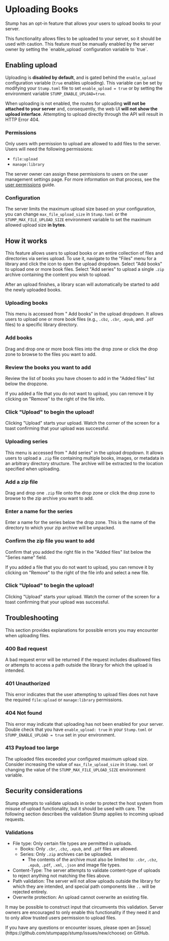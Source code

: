 
# Uploading Books

Stump has an opt-in feature that allows your users to upload books to your server.

<Callout emoji="⚠️">
	This functionality allows files to be uploaded to your server, so it should be used with caution.
	This feature must be manually enabled by the server owner by setting the `enable_upload`
	configuration variable to `true`.
</Callout>

## Enabling upload

Uploading is **disabled by default**, and is gated behind the `enable_upload` configuration variable (`true` enables uploading). This variable can be set by modifying your `Stump.toml` file to set `enable_upload = true` or by setting the environment variable `STUMP_ENABLE_UPLOAD=true`.

When uploading is not enabled, the routes for uploading **will not be attached to your server** and, consequently, the web UI **will not show the upload interface**. Attempting to upload directly through the API will result in HTTP Error 404.

### Permissions

Only users with permission to upload are allowed to add files to the server. Users will need the following permissions:

- `file:upload`
- `manage:library`

The server owner can assign these permissions to users on the user management settings page. For more information on that process, see the [user permissions](/guides/access-control/permissions) guide.

### Configuration

The server limits the maximum upload size based on your configuration, you can change `max_file_upload_size` in `Stump.toml` or the `STUMP_MAX_FILE_UPLOAD_SIZE` environment variable to set the maximum allowed upload size **in bytes**.

## How it works

This feature allows users to upload books or an entire collection of files and directories via series upload. To use it, navigate to the "Files" menu for a library and click the <InlineIcon><Upload/></InlineIcon> icon to open the upload dropdown. Select "Add books" to upload one or more book files. Select "Add series" to upload a single `.zip` archive containing the content you wish to upload.

After an upload finishes, a library scan will automatically be started to add the newly uploaded books.

### Uploading books

This menu is accessed from "<InlineIcon><BookPlus/></InlineIcon> Add books" in the upload dropdown. It allows users to upload one or more book files (e.g., `.cbz`, `.cbr`, `.epub`, and `.pdf` files) to a specific library directory.

<Steps>

<h3>Add books</h3>

Drag and drop one or more book files into the drop zone or click the drop zone to browse to the files you want to add.

<h3>Review the books you want to add</h3>

Review the list of books you have chosen to add in the "Added files" list below the dropzone.

If you added a file that you do not want to upload, you can remove it by clicking on "Remove" to the right of the file info.

<h3>Click "Upload" to begin the upload!</h3>

Clicking "Upload" starts your upload. Watch the corner of the screen for a toast confirming that your upload was successful.

</Steps>

### Uploading series

This menu is accessed from "<InlineIcon><FolderPlus/></InlineIcon> Add series" in the upload dropdown. It allows users to upload a `.zip` file containing multiple books, images, or metadata in an arbitrary directory structure. The archive will be extracted to the location specified when uploading.

<Steps>

<h3>Add a zip file</h3>

Drag and drop one `.zip` file onto the drop zone or click the drop zone to browse to the zip archive you want to add.

<h3>Enter a name for the series</h3>

Enter a name for the series below the drop zone. This is the name of the directory to which your zip archive will be unpacked.

<h3>Confirm the zip file you want to add</h3>

Confirm that you added the right file in the "Added files" list below the "Series name" field.

If you added a file that you do not want to upload, you can remove it by clicking on "Remove" to the right of the file info and select a new file.

<h3>Click "Upload" to begin the upload!</h3>

Clicking "Upload" starts your upload. Watch the corner of the screen for a toast confirming that your upload was successful.

</Steps>

## Troubleshooting

This section provides explanations for possible errors you may encounter when uploading files.

### 400 Bad request

A bad request error will be returned if the request includes disallowed files or attempts to access a path outside the library for which the upload is intended.

### 401 Unauthorized

This error indicates that the user attempting to upload files does not have the required `file:upload` or `manage:library` permissions.

### 404 Not found

This error may indicate that uploading has not been enabled for your server. Double check that you have `enable_upload: true` in your `Stump.toml` or `STUMP_ENABLE_UPLOAD = true` set in your environment.

### 413 Payload too large

The uploaded files exceeded your configured maximum upload size. Consider increasing the value of `max_file_upload_size` in `Stump.toml` or changing the value of the `STUMP_MAX_FILE_UPLOAD_SIZE` environment variable.

## Security considerations

Stump attempts to validate uploads in order to protect the host system from misuse of upload functionality, but it should be used with care. The following section describes the validation Stump applies to incoming upload requests.

### Validations

- File type: Only certain file types are permitted in uploads.
  - Books: Only `.cbr`, `.cbz`, `.epub`, and `.pdf` files are allowed.
  - Series: Only `.zip` archives can be uploaded.
    - The contents of the archive must also be limited to: `.cbr`, `.cbz`, `.epub`, `.pdf`, `.xml`, `.json` and image file types.
- Content-Type: The server attempts to validate content-type of uploads to reject anything not matching the files above.
- Path validation: The server will not allow uploads outside the library for which they are intended, and special path components like `..` will be rejected entirely.
- Overwrite protection: An upload cannot overwrite an existing file.

It may be possible to construct input that circumvents this validation. Server owners are encouraged to only enable this functionality if they need it and to only allow trusted users permission to upload files.

<Callout emoji="📢">
	If you have any questions or encounter issues, please open an
	[issue](https://github.com/stumpapp/stump/issues/new/choose) on GitHub.
</Callout>
